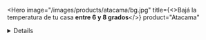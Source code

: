 <Hero
  image="/images/products/atacama/bg.jpg"
  title={<>Bajá la temperatura de tu casa <strong className="font-poppins-semibold block">entre 6 y 8 grados</strong></>}
  product="Atacama"
>
  <Benefits
    icon="/images/products/atacama/benefit-1.svg"
    text="Aislación térmica. Comfort de tu casa en verano."
  />
  <Benefits
    icon="/images/products/atacama/benefit-2.svg"
    text="Ahorro. Ayuda a reducir el gasto de electricidad."
  />
  <Benefits
    icon="/images/products/atacama/benefit-3.svg"
    text="Impermeable. Sella micro fisuras."
  />
</Hero>
<Details
  image="/images/products/atacama/detail.jpg"
  alt="Atacama"
>
  <img
    src="/images/products/atacama/logo.jpg"
    alt="Logo Atacama"
    className="w-20"
  />
  <h2 className="text-xl md:text-2xl font-poppins-light text-gray-700 sm:leading-tight mt-2">
    Nanotecnología de
    <strong className="font-poppins-semibold">última generación</strong>
  </h2>
  <div className="text-gray-600 font-poppins-regular">
    <strong className="font-poppins-semibold">Atacama Escudo Solar</strong> utiliza nanotecnología de última generación, en base a nano-esferas poliméricas expandidas que confieren excepcionales propiedades reflectivas y aislantes, especialmente de las radiaciones infrarrojas, lo cual permite evitar la absorción del calor solar.
  </div>
  <ul className="flex flex-col gap-1 mt-2">
    <li><h3 className="font-poppins-medium uppercase tracking-wider text-xs text-primary">Además:</h3></li>
    <li className="text-gray-600 font-poppins-regular">Protección AA. Protege contra los hongos y algas.</li>
    <li className="text-gray-600 font-poppins-regular">Fácil aplicación. ¡Hacelo vos mismo!</li>
    <li className="text-gray-600 font-poppins-regular">Sostenible. Reduce la huella de carbono.</li>
  </ul>
</Details>
<Downloads>
  <DownloadCard
    title="Cálculo de índice de reflectancia solar Atacama"
    format="Formato: PDF"
    file="/downloads/atacama-resultados-ensayo.pdf"
    icon="/images/icons/file.svg"
  />
  <DownloadCard
    title="Curvas comparativas Atacama"
    format="Formato: PDF"
    file="/downloads/atacama-curvas-comparativas.pdf"
    icon="/images/icons/file.svg"
  />
  <DownloadCard
    title="Hoja de seguridad Atacama"
    format="Formato: PDF"
    file="/downloads/atacama-hoja-de-seguridad.pdf"
    icon="/images/icons/file.svg"
  />
  <DownloadCard
    title="Hoja técnica Atacama"
    format="Formato: PDF"
    file="/downloads/atacama-hoja-tecnica.pdf"
    icon="/images/icons/file.svg"
  />
  <DownloadCard
    title="volante Atacama"
    format="Formato: PDF"
    file="/downloads/atacama-volante.pdf"
    icon="/images/icons/file.svg"
  />
</Downloads>
<TechnicalInformation
  product="Atacama"
  productImage="/images/products/atacama/product.png"
>
  <TechnicalInformationItem
    title="Color"
    text="Blanco"
  />
  <TechnicalInformationItem
    title="Consistencia"
    text="Material listo para usar"
  />
  <TechnicalInformationItem
    title="Peso Específico"
    text="0.90-1.00 kg/lts"
  />
  <TechnicalInformationItem
    title="PH"
    text="7/9"
  />
  <TechnicalInformationItem 
    title="Viscosidad Brockfield, SP: 5, RPM:10, Temp: 25°C"
    text="26.000-36.000 cps"
  />
  <TechnicalInformationItem
    title="Resistencia a la Tracción a 7 días"
    text="> 12.0 N/m2"
  />
  <TechnicalInformationItem
    title="Elongación % a 7 días"
    text="100% +/- 10"
  />
  <TechnicalInformationItem
    title="Permeabilidad al vapor de agua a 7 días"
    text="> 70 gr/m2 x dia"
  />
  <TechnicalInformationItem
    title="Emitancia, E"
    text="0.863 +/- 0.002"
  />
  <TechnicalInformationItem
    title="Reflectancia, R"
    text="0.866 +/- 0.001"
  />
  <TechnicalInformationItem
    title="SRI a bajo viento superficial"
    text="106,9"
  />
  <TechnicalInformationItem
    title="SRI a medio viento superficial"
    text="107,1"
  />
  <TechnicalInformationItem
    title="SRI a alto viento superficial"
    text="107,3"
  />
</TechnicalInformation>
<Instructions
  product="Atacama"
  instructions={['Atacama']}
/>
